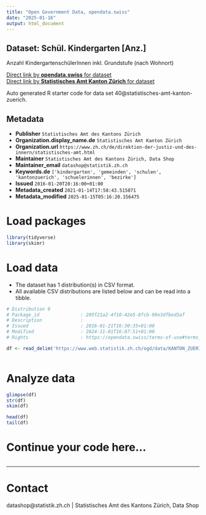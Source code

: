 ```yaml
---
title: "Open Government Data, opendata.swiss"
date: "2025-01-16"
output: html_document
---
```


## Dataset: Schül. Kindergarten [Anz.]

Anzahl KindergartenschülerInnen inkl. Grundstufe (nach Wohnort)

[Direct link by **opendata.swiss** for dataset](https://opendata.swiss/de/dataset/schul-kindergarten-anz)<br>
[Direct link by **Statistisches Amt Kanton Zürich** for dataset](https://www.zh.ch/de/politik-staat/gemeinden/gemeindeportraet.html)

Auto generated R starter code for data set 40@statistisches-amt-kanton-zuerich.

## Metadata

- **Publisher** `Statistisches Amt des Kantons Zürich`
- **Organization.display_name.de** `Statistisches Amt Kanton Zürich`
- **Organization.url** `https://www.zh.ch/de/direktion-der-justiz-und-des-innern/statistisches-amt.html`
- **Maintainer** `Statistisches Amt des Kantons Zürich, Data Shop`
- **Maintainer_email** `datashop@statistik.zh.ch`
- **Keywords.de** `['kindergarten', 'gemeinden', 'schulen', 'kantonzuerich', 'schuelerinnen', 'bezirke']`
- **Issued** `2016-01-20T20:16:00+01:00`
- **Metadata_created** `2021-01-14T17:58:43.515871`
- **Metadata_modified** `2025-01-15T05:16:20.156475`


# Load packages

```r

library(tidyverse)
library(skimr)

```

# Load data

-   The dataset has 1 distribution(s) in CSV format.
-   All available CSV distributions are listed below and can be read into a tibble.

```r

# Distribution 0
# Package_id               : 205f21a2-4f10-42e5-8fcb-99e3dfbed3af
# Description              : 
# Issued                   : 2016-01-21T16:30:35+01:00
# Modified                 : 2024-11-01T16:07:51+01:00
# Rights                   : https://opendata.swiss/terms-of-use#terms_by

df <- read_delim('https://www.web.statistik.zh.ch/ogd/data/KANTON_ZUERICH_143.csv')



```

# Analyze data

```r

glimpse(df)
str(df)
skim(df)

head(df)
tail(df)

```

# Continue your code here...

```r

```

------------------------------------------------------------------------

# Contact

datashop@statistik.zh.ch | Statistisches Amt des Kantons Zürich, Data Shop
